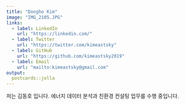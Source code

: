 ```yaml
---
title: "Dongho Kim"
image: "IMG_2105.JPG"
links:
  - label: LinkedIn
    url: "https://linkedin.com/"
  - label: Twitter
    url: "https://twitter.com/kimeastsky"
  - label: GitHub
    url: "https://github.com/kimeastsky2019"
  - label: Email
    url: "mailto:kimeastsky@gmail.com"
output:
  postcards::jolla
---
```

 
 저는 김동호 입니다. 에너지 데이터 분석과 친환경 컨설팅 업무를 수행 중입니다. 

